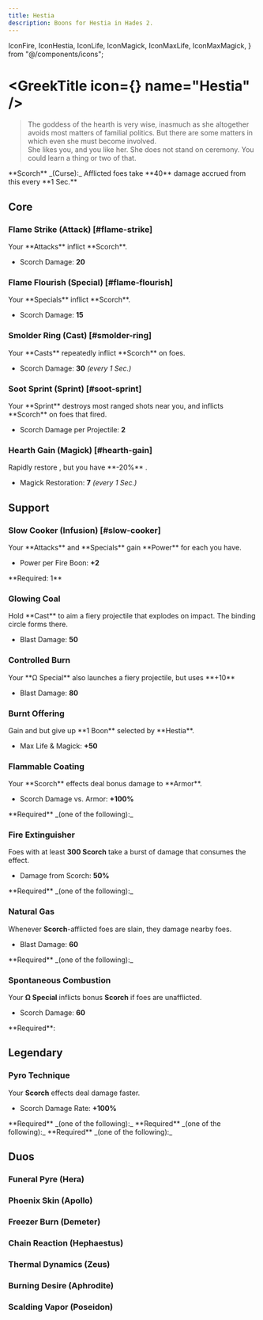 ```yaml
---
title: Hestia
description: Boons for Hestia in Hades 2.
---
```


  IconFire,
  IconHestia,
  IconLife,
  IconMagick,
  IconMaxLife,
  IconMaxMagick,
} from "@/components/icons";



# <GreekTitle icon={<IconHestia  />} name="Hestia" />

> The goddess of the hearth is very wise, inasmuch as she altogether avoids most matters of familial politics. But there are some matters in which even she must become involved.\
> She likes you, and you like her. She does not stand on ceremony. You could learn a thing or two of that.

<Box className="mt-4">
  **Scorch** _(Curse):_ Afflicted foes take **40** damage accrued from this
  every **1 Sec.**
</Box>

## Core

### Flame Strike (Attack) [#flame-strike]

<Boon boon={DbBoons.Hestia.flameStrike}>
Your **Attacks** inflict **Scorch**.

- Scorch Damage: **20**

</Boon>

### Flame Flourish (Special) [#flame-flourish]

<Boon boon={DbBoons.Hestia.flameFlourish}>
Your **Specials** inflict **Scorch**.

- Scorch Damage: **15**

</Boon>

### Smolder Ring (Cast) [#smolder-ring]

<Boon boon={DbBoons.Hestia.smolderRing}>
Your **Casts** repeatedly inflict **Scorch** on foes.

- Scorch Damage: **30** _(every 1 Sec.)_

</Boon>

### Soot Sprint (Sprint) [#soot-sprint]

<Boon boon={DbBoons.Hestia.sootSprint}>
Your **Sprint** destroys most ranged shots near you, and inflicts **Scorch** on foes that fired.

- Scorch Damage per Projectile: **2**

</Boon>

### Hearth Gain (Magick) [#hearth-gain]

<Boon boon={DbBoons.Hestia.hearthGain}>
Rapidly restore <IconMagick />, but you have **-20%** <IconMaxLife />.

- Magick Restoration: **7** _(every 1 Sec.)_

</Boon>

## Support

### <TextHighlight type="infusion">Slow Cooker (Infusion)</TextHighlight> [#slow-cooker]

<Boon boon={DbBoons.Hestia.slowCooker}>
Your **Attacks** and **Specials** gain **Power** for each <IconFire /> you have.

- Power per Fire Boon: **+2**

</Boon>

<Callout>
  **Required: 1** <IconFire />
</Callout>

### Glowing Coal

<Boon boon={DbBoons.Hestia.glowingCoal}>
Hold **Cast** to aim a fiery projectile that explodes on impact. The binding circle forms there.

- Blast Damage: **50**

</Boon>

### Controlled Burn

<Boon boon={DbBoons.Hestia.controlledBurn}>
Your **Ω Special** also launches a fiery projectile, but uses **+10** <IconMagick />

- Blast Damage: **80**

</Boon>

### Burnt Offering

<Boon boon={DbBoons.Hestia.burntOffering}>
Gain <IconMaxLife /> and <IconMaxMagick /> but give up **1 Boon** selected by **Hestia**.

- Max Life & Magick: **+50**

</Boon>

### Flammable Coating

<Boon boon={DbBoons.Hestia.flammableCoating}>
Your **Scorch** effects deal bonus damage to **Armor**.

- Scorch Damage vs. Armor: **+100%**

</Boon>

<Callout>
  **Required** _(one of the following):_
  <BoonGrid
    boons={[
      DbBoons.Hestia.flameStrike,
      DbBoons.Hestia.flameFlourish,
      DbBoons.Hestia.smolderRing,
      DbBoons.Hestia.spontaneousCombustion,
    ]}
  />
</Callout>

### Fire Extinguisher

<Boon boon={DbBoons.Hestia.fireExtinguisher}>

Foes with at least **300 Scorch** take a burst of damage that consumes the effect.

- Damage from Scorch: **50%**

</Boon>

<Callout>
  **Required** _(one of the following):_
  <BoonGrid
    boons={[
      DbBoons.Hestia.flameStrike,
      DbBoons.Hestia.flameFlourish,
      DbBoons.Hestia.smolderRing,
      DbBoons.Hestia.spontaneousCombustion,
    ]}
  />
</Callout>

### Natural Gas

<Boon boon={DbBoons.Hestia.naturalGas}>

Whenever **Scorch**-afflicted foes are slain, they damage nearby foes.

- Blast Damage: **60**

</Boon>

<Callout>
  **Required** _(one of the following):_
  <BoonGrid
    boons={[
      DbBoons.Hestia.flameStrike,
      DbBoons.Hestia.flameFlourish,
      DbBoons.Hestia.smolderRing,
      DbBoons.Hestia.spontaneousCombustion,
    ]}
  />
</Callout>

### Spontaneous Combustion

<Boon boon={DbBoons.Hestia.spontaneousCombustion}>

Your **Ω Special** inflicts bonus **Scorch** if foes are unafflicted.

- Scorch Damage: **60**

</Boon>

<Callout>
  **Required**:
  <BoonGrid boons={[DbBoons.Hestia.flameFlourish]} />
</Callout>

## <TextHighlight type="legendary">Legendary</TextHighlight>

### <TextHighlight type="legendary">Pyro Technique</TextHighlight>

<Boon boon={DbBoons.Hestia.pyroTechnique}>

Your **Scorch** effects deal damage faster.

- Scorch Damage Rate: **+100%**

</Boon>

<Callout>
  **Required** _(one of the following):_
  <BoonGrid
    boons={[
      DbBoons.Hestia.flameStrike,
      DbBoons.Hestia.flameFlourish,
      DbBoons.Hestia.smolderRing,
      DbBoons.Hestia.spontaneousCombustion,
    ]}
  />
</Callout>

<Callout>
  **Required** _(one of the following):_
  <BoonGrid
    boons={[DbBoons.Hestia.naturalGas, DbBoons.Hestia.flammableCoating]}
  />
</Callout>

<Callout>
  **Required** _(one of the following):_
  <BoonGrid
    boons={[DbBoons.Hestia.glowingCoal, DbBoons.Hestia.controlledBurn]}
  />
</Callout>

## <TextHighlight type="duo">Duos</TextHighlight>

### <TextHighlight type="duo">Funeral Pyre</TextHighlight> (Hera)

<FuneralPyre />

### <TextHighlight type="duo">Phoenix Skin</TextHighlight> (Apollo)

<PhoenixSkin />

### <TextHighlight type="duo">Freezer Burn</TextHighlight> (Demeter)

<FreezerBurn />

### <TextHighlight type="duo">Chain Reaction</TextHighlight> (Hephaestus)

<ChainReaction />

### <TextHighlight type="duo">Thermal Dynamics</TextHighlight> (Zeus)

<ThermalDynamics />

### <TextHighlight type="duo">Burning Desire</TextHighlight> (Aphrodite)

<BurningDesire />

### <TextHighlight type="duo">Scalding Vapor</TextHighlight> (Poseidon)

<ScaldingVapor />
